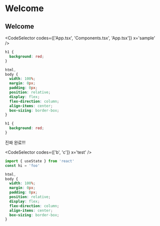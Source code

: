 
# Welcome

## Welcome

<CodeSelector codes={['App.tsx', 'Components.tsx', 'App.tsx']} x='sample' />

```css showLineNumbers
h1 {
  background: red;
}
```

```css {1-2} showLineNumbers
html,
body {
  width: 100%;
  margin: 0px;
  padding: 0px;
  position: relative;
  display: flex;
  flex-direction: column;
  align-items: center;
  box-sizing: border-box;
}
```

```css showLineNumbers
h1 {
  background: red;
}
```

진짜 완료!!!

<CodeSelector codes={['b', 'c']} x='test' />

```js {1-2} showLineNumbers
import { useState } from 'react'
const hi = 'foo'
```

```css {1-2} showLineNumbers
html,
body {
  width: 100%;
  margin: 0px;
  padding: 0px;
  position: relative;
  display: flex;
  flex-direction: column;
  align-items: center;
  box-sizing: border-box;
}
```
